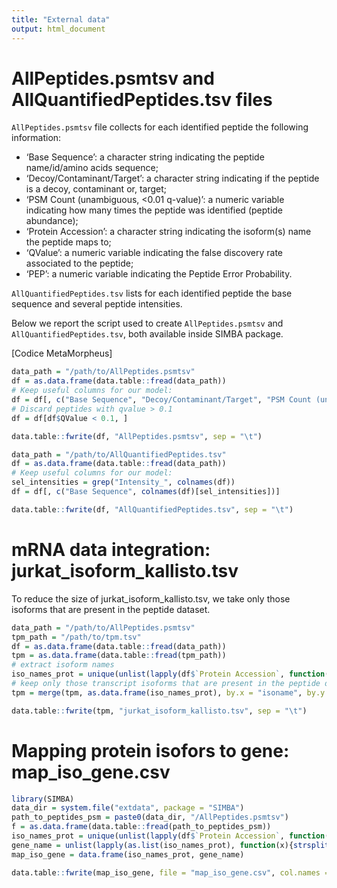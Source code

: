 ```yaml
---
title: "External data"
output: html_document
---
```


# AllPeptides.psmtsv and AllQuantifiedPeptides.tsv files
`AllPeptides.psmtsv` file collects for each identified peptide the following information:

* 'Base Sequence': a character string indicating the peptide name/id/amino acids sequence;
* 'Decoy/Contaminant/Target': a character string indicating if the peptide is a decoy, contaminant or, target;
* 'PSM Count (unambiguous, <0.01 q-value)': a numeric variable indicating how many times the peptide was identified (peptide abundance);
* 'Protein Accession': a character string indicating the isoform(s) name the peptide maps to;
* 'QValue': a numeric variable indicating the false discovery rate associated to the peptide;
* 'PEP': a numeric variable indicating the Peptide Error Probability.

`AllQuantifiedPeptides.tsv` lists for each identified peptide the base sequence and several peptide intensities.

Below we report the script used to create `AllPeptides.psmtsv` and `AllQuantifiedPeptides.tsv`, both available inside SIMBA package.

[Codice MetaMorpheus]
```r
data_path = "/path/to/AllPeptides.psmtsv"
df = as.data.frame(data.table::fread(data_path))
# Keep useful columns for our model:
df = df[, c("Base Sequence", "Decoy/Contaminant/Target", "PSM Count (unambiguous, <0.01 q-value)", "Protein Accession", "QValue", "PEP")]
# Discard peptides with qvalue > 0.1
df = df[df$QValue < 0.1, ]

data.table::fwrite(df, "AllPeptides.psmtsv", sep = "\t")
```

```r
data_path = "/path/to/AllQuantifiedPeptides.tsv"
df = as.data.frame(data.table::fread(data_path))
# Keep useful columns for our model:
sel_intensities = grep("Intensity_", colnames(df))
df = df[, c("Base Sequence", colnames(df)[sel_intensities])]

data.table::fwrite(df, "AllQuantifiedPeptides.tsv", sep = "\t")
```

# mRNA data integration: jurkat_isoform_kallisto.tsv
To reduce the size of jurkat_isoform_kallisto.tsv, we take only those isoforms that are present in the peptide dataset.
```r
data_path = "/path/to/AllPeptides.psmtsv"
tpm_path = "/path/to/tpm.tsv"
df = as.data.frame(data.table::fread(data_path))
tpm = as.data.frame(data.table::fread(tpm_path))
# extract isoform names
iso_names_prot = unique(unlist(lapply(df$`Protein Accession`, function(x){strsplit(x, "\\|")})))
# keep only those transcript isoforms that are present in the peptide dataset
tpm = merge(tpm, as.data.frame(iso_names_prot), by.x = "isoname", by.y = "iso_names_prot")

data.table::fwrite(tpm, "jurkat_isoform_kallisto.tsv", sep = "\t")
```

# Mapping protein isofors to gene: map_iso_gene.csv
```r
library(SIMBA)
data_dir = system.file("extdata", package = "SIMBA")
path_to_peptides_psm = paste0(data_dir, "/AllPeptides.psmtsv")
f = as.data.frame(data.table::fread(path_to_peptides_psm))
iso_names_prot = unique(unlist(lapply(df$`Protein Accession`, function(x){strsplit(x, "\\|")})))
gene_name = unlist(lapply(as.list(iso_names_prot), function(x){strsplit(x, "-")[[1]][1]}))
map_iso_gene = data.frame(iso_names_prot, gene_name)

data.table::fwrite(map_iso_gene, file = "map_iso_gene.csv", col.names = FALSE, sep = ",")
```